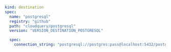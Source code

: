 ```yaml copy
kind: destination
spec:
  name: "postgresql"
  registry: "github"
  path: "cloudquery/postgresql"
  version: "VERSION_DESTINATION_POSTGRESQL"

  spec:
    connection_string: "postgresql://postgres:pass@localhost:5432/postgres?sslmode=disable"
```